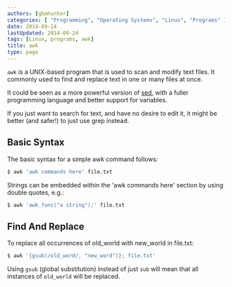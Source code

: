 ```yaml
---
authors: [gbmhunter]
categories: [ "Programming", "Operating Systems", "Linux", "Programs" ]
date: 2014-09-24
lastUpdated: 2014-09-24
tags: [Linux, programs, awk]
title: awk
type: page
---
```



`awk` is a UNIX-based program that is used to scan and modify text files. It commonly used to find and replace text in one or many files at once.

It could be seen as a more powerful version of [sed](/programming/operating-systems/linux/programs/sed), with a fuller programming language and better support for variables.

<Aside type="note">
If you just want to search for text, and have no desire to edit it, it might be better (and safer!) to just use grep instead.
</Aside>

## Basic Syntax

The basic syntax for a simple awk command follows:

```sh    
$ awk 'awk commands here' file.txt
```

Strings can be embedded within the 'awk commands here' section by using double quotes, e.g.:

```sh
$ awk 'awk_func("a string");' file.txt
```

## Find And Replace

To replace all occurrences of old_world with new_world in file.txt:

```sh    
$ awk '{gsub(/old_word/, "new_word")}; file.txt'
```

Using `gsub` (global substitution) instead of just `sub` will mean that all instances of `old_world` will be replaced.

